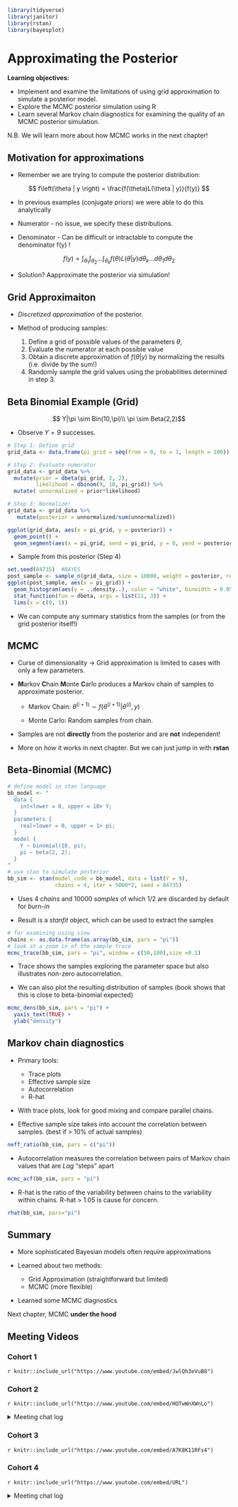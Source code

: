 
```r
library(tidyverse)
library(janitor)
library(rstan)
library(bayesplot)
```


# Approximating the Posterior

**Learning objectives:**

* Implement and examine the limitations of using grid approximation to simulate a posterior model.
* Explore the MCMC posterior simulation using R
* Learn several Markov chain diagnostics for examining the quality of an MCMC posterior simulation.

N.B. We will learn more about how MCMC works in the next chapter!

## Motivation for approximations

- Remember we are trying to compute the posterior distribution:

$$ f\left(\theta | y \right) = \frac{f(\theta)L(\theta | y)}{f(y)} $$

- In previous examples (conjugate priors) we were able to do this analytically 

- Numerator - no issue, we specify these distributions.

- Denominator -  Can be difficult or intractable to compute the denominator f(y) !

$$ f(y) = \int_{\theta_1}\int_{\theta_2} ... \int_{\theta_k}f(\theta)L(\theta | y) d\theta_k ... d\theta_1 d\theta_2 $$

- Solution?  Aapproximate the posterior via simulation!


## Grid Approximaiton

- *Discretized approximation* of the posterior. 

- Method of producing samples:

    1. Define a grid of possible values of the parameters $\theta$,
    2. Evaluate the numerator at each possible value  
    3. Obtain a discrete approximation of $f(\theta|y)$ by normalizing the results (i.e. divide by the sum!)
    4. Randomly sample the grid values using the probabilities determined in step 3.
    
## Beta Binomial Example (Grid)

$$ Y|\pi \sim Bin(10,\pi)\\
     \pi \sim Beta(2,2)$$

- Observe $Y=9$ successes.

```r
# Step 1: Define grid
grid_data <- data.frame(pi_grid = seq(from = 0, to = 1, length = 100))

# Step 2: Evaluate numerator
grid_data <- grid_data %>% 
  mutate(prior = dbeta(pi_grid, 2, 2),
         likelihood = dbinom(9, 10, pi_grid)) %>%
  mutate( unnormalized = prior*likelihood)

# Step 3: Normalize! 
grid_data <- grid_data %>% 
   mutate(posterior = unnormalized/sum(unnormalized))

ggplot(grid_data, aes(x = pi_grid, y = posterior)) + 
  geom_point() + 
  geom_segment(aes(x = pi_grid, xend = pi_grid, y = 0, yend = posterior))
```

- Sample from this posterior (Step 4)

```r
set.seed(84735)  #BAYES
post_sample <- sample_n(grid_data, size = 10000, weight = posterior, replace = TRUE)
ggplot(post_sample, aes(x = pi_grid)) + 
  geom_histogram(aes(y = ..density..), color = "white", binwidth = 0.05) + 
  stat_function(fun = dbeta, args = list(11, 3)) + 
  lims(x = c(0, 1))
```

- We can compute any summary statistics from the samples (or from the grid posterior itself!)

 
## MCMC

- Curse of dimensionality -> Grid approximation is limited to cases with only a few parameters.

- **M**arkov **C**hain **M**onte **C**arlo  produces a Markov chain of samples to approximate posterior.

   - Markov Chain: $\theta^{(i+1)} \sim f(\theta^{(i+1)} | \theta^{(i)}, y)$
   
   - Monte Carlo: Random samples from chain.


- Samples are not **directly** from the posterior and are **not** independent!

- More on *how* it works in next chapter. But we can just jump in with **rstan**

## Beta-Binomial (MCMC)

```r
# define model in stan language
bb_model <- "
  data {
    int<lower = 0, upper = 10> Y;
  }
  parameters {
    real<lower = 0, upper = 1> pi;
  }
  model {
    Y ~ binomial(10, pi);
    pi ~ beta(2, 2);
  }
"
# use stan to simulate posterior
bb_sim <- stan(model_code = bb_model, data = list(Y = 9), 
               chains = 4, iter = 5000*2, seed = 84735)
```

- Uses 4 *chains* and 10000 *samples* of which 1/2 are discarded by default for *burn-in*

- Result is a *stanfit* object, which can be used to extract the samples

```r
# for examining using view
chains <- as.data.frame(as.array(bb_sim, pars = "pi"))
# look at a zoom in of the sample trace
mcmc_trace(bb_sim, pars = "pi", window = c(50,100),size =0.1)
```

- Trace shows the samples exploring the parameter space but also illustrates non-zero autocorrelation.

- We can also plot the resulting distribution of samples (book shows that this is close to beta-binomial expected)

```r
mcmc_dens(bb_sim, pars = "pi") + 
  yaxis_text(TRUE) + 
  ylab("density")
```  


## Markov chain diagnostics

- Primary tools:
   - Trace plots
   - Effective sample size
   - Autocorrelation
   - R-hat
- With trace plots, look for good mixing and compare parallel chains.

- Effective sample size takes into account the correlation between samples. (best if > 10% of actual samples)

```r
neff_ratio(bb_sim, pars = c("pi"))
```

- Autocorrelation measures the correlation between pairs of Markov chain values that are *Lag* “steps” apart 

```r
mcmc_acf(bb_sim, pars = "pi")
```

- R-hat is the ratio of the variability between chains to the variability within chains. R-hat > 1.05 is cause for concern.

```r
rhat(bb_sim, pars="pi")
```

## Summary

- More sophisticated Bayesian models often require approximations

- Learned about two methods:
    - Grid Approximation (straightforward but limited)
    - MCMC (more flexible)
    
- Learned some MCMC diagnostics
 
Next chapter, MCMC **under the hood**

## Meeting Videos

### Cohort 1

`r knitr::include_url("https://www.youtube.com/embed/JwlQh3eVuB8")`


### Cohort 2

`r knitr::include_url("https://www.youtube.com/embed/HOTwWnXWnLo")`

<details>
<summary> Meeting chat log </summary>

```
00:11:00	Ron:	6.12 through 6.18
```
</details>


### Cohort 3

`r knitr::include_url("https://www.youtube.com/embed/A7K8K11RFs4")`


### Cohort 4

`r knitr::include_url("https://www.youtube.com/embed/URL")`

<details>
<summary> Meeting chat log </summary>

```
LOG
```
</details>
